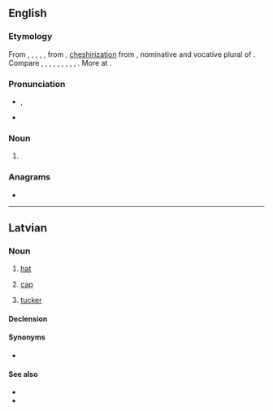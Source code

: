 ==English==

===Etymology===
From {{inh|en|enm|mys}}, {{m|enm|mice}}, {{m|enm|muis}}, {{m|enm|mise}}, {{m|enm|mis}}, from {{inh|en|ang|mȳs|t=mice}}, [[cheshirization]] from {{inh|en|gem-pro|*mūsiz|t=mice}}, nominative and vocative plural of {{der|en|gem-pro|*mūs|t=mouse}}. Compare {{cog|sco|mice}}, {{m|sco|mise}}, {{m|sco|myse}}, {{m|sco|myce|t=mice}}, {{cog|fy|mûzen|t=mice}}, {{cog|nl|muizen|t=mice}}, {{cog|de|Mäuse|t=mice}}, {{cog|sv|möss|t=mice}}, {{cog|fo|mýs|t=mice}}, {{cog|is|mýs|t=mice}}. More at {{l|en|mouse}}.

===Pronunciation===
* {{enPR|mīs}}, {{IPA|/maɪs/|lang=en}}
* {{rhymes|aɪs|lang=en}}

===Noun===
{{head|en|noun form}}

# {{en-irregular plural of|mouse}}

===Anagrams===
* {{anagrams|en|a=ceim|ICEM|ICME|cemi|emic}}
{{cln|en|plurals with umlaut}}
----

==Latvian==

===Noun===
{{lv-noun|f|5th}}

# {{lb|lv|colloquial}} [[hat]]
# {{lb|lv|colloquial}} [[cap]]
# {{lb|lv|colloquial}} [[tucker]]

====Declension====
{{lv-decl-noun|mi|e|5th||c|č}}

====Synonyms====
* {{l|lv|aube}}

====See also====
* {{l|lv|cepure|g=f}}
* {{l|lv|platmale|g=f}}